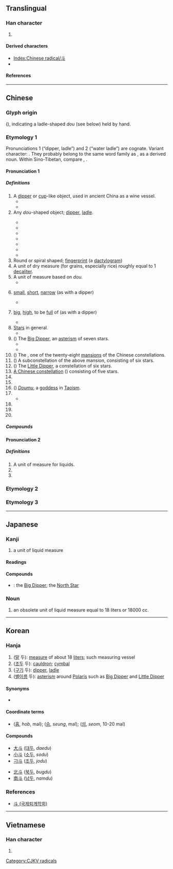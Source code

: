 {{also|鬥|头}}
{{character info/new}}
==Translingual==
{{stroke order|type=animate}}
{{ja-forms|[[闘]]|[[斗]]|[[鬥]]/[[鬭]]}}

===Han character===
{{Han char|rn=68|rad=斗|as=00|sn=4|four=34000|canj=YJ|ids=⿻⿻㇀丨⺀}}

# {{mul-kangxi radical-def}}

====Derived characters====
* [[Index:Chinese radical/斗]]
* {{l|mul|[[料]], [[斛]], [[斡]], [[魁]], [[蚪]], [[斜]]}}

====References====
{{Han ref|kx=0477.240|dkj=13489|dj=0835.270|hdz=32252.010|uh=6597}}

----

==Chinese==

===Glyph origin===
{{Han etym}}
{{liushu|p}} (''{{w|Shuowen}}''), indicating a ladle-shaped ''dou'' (see below) held by hand.

===Etymology 1===
{{zh-forms|alt=𤣫,𠦁,𣁬}}
Pronunciations 1 (“dipper, ladle”) and 2 (“water ladle”) are cognate. Variant character: {{zh-l|枓|ladle}}. They probably belong to the same word family as {{och-l|注|to pour}}, as a derived noun. Within Sino-Tibetan, compare {{cog|bo|ཆུ||water}}, {{m|bo|འཆུ||to scoop up, to ladle water}}.

====Pronunciation 1====
{{zh-pron
|m=dǒu
|c=dau2
|h=pfs=téu
|md=dāu
|mn=táu/qz:tió/tw,xm,zz:tó͘
|mn_note=táu - vernacular; tió/tó͘ - literary
|w=2teu
|mc=y
|oc=1,1
|cat=n,a,pn
}}

=====Definitions=====
{{zh-hanzi}}
{{zh-wp}}

# A [[dipper]] or [[cup]]-like object, used in ancient China as a wine vessel.
#* {{zh-x|斗量|to measure with ''dou''; numerous}}
#* {{zh-x|斗筲|''dou'' and ''xiao''; humble; insignificant}}
# Any ''dou''-shaped object; [[dipper]], [[ladle]].
#: {{zh-x|漏斗|funnel}}
#: {{zh-x|熨斗|flatiron}}
#* {{zh-x|煙斗|tobacco pipe}}
#* {{zh-x|風斗|wind scoop}}
#* {{zh-x|水斗|water ladle}}
#* {{zh-x|墨斗|carpenter's ink marker}}
#* {{zh-x|抽斗|drawer}}
#* {{zh-x|斗笠|wide-brimmed rain hat}}
#* {{zh-x|斗篷|cape, cloak}}
# Round or spiral shaped; [[fingerprint]] (a [[dactylogram]])
# A unit of dry measure (for grains, especially rice) roughly equal to 1 [[decaliter]].
# A unit of measure based on ''dou''.
#* {{zh-x|升斗|''sheng'' and ''dou''; a small amount}}
# {{lb|zh|figurative}} [[small]], [[short]], [[narrow]] (as with a dipper)
#* {{zh-x|斗室|small room}}
# {{lb|zh|figurative}} [[big]], [[high]], to be [[full]] of (as with a dipper)
#* {{zh-x|斗膽|venture; boldly}}
# [[star|Star]]s in general.
#* {{zh-x|星斗|stars}}
# ({{zh-l|*北斗}}) The [[Big Dipper]], an [[asterism]] of seven stars.
#* {{zh-x|星移斗轉|passage of time}}
#* {{zh-x|泰斗|the leading authority}}
# ({{zh-l|*斗宿}}) The {{w|Dipper (Chinese constellation)}}, one of the twenty-eight [[mansion]]s of the Chinese constellations.
# ({{zh-l|*南斗}}) A subconstellation of the above mansion, consisting of six stars.
# ({{zh-l|*小北斗}}) The [[Little Dipper]], a constellation of six stars.
# [[w:zh:斗 (星官)|A Chinese constellation]] ({{zh-l|*星官}}) consisting of five stars.
# {{zh-abbrev|刁斗|[[cauldron]], [[cymbal]]}}
# {{zh-abbrev|科斗|tadpole}}
# ({{zh-l|*斗姆}}) [[w:zh:斗姆|''Doumu'']], a [[goddess]] in [[Taoism]].
# {{zh-alt-form|*枓|the system of [[wood]] [[bracket]]s on the top of a [[column]] supporting the [[crossbeam]]}}
#* {{zh-x|斗拱|corbel bracket}}
# {{zh-alt-form|陡|steep, cliffy}}
# {{zh-alt-form|陡|suddenly, in a sudden}}
# {{zh-alt-form|抖|to tremble, to shake off}}

=====Compounds=====
{{zh-der|升斗之祿|尺寸斗粟|告天拜斗|刁斗|巴斗|五斗米道|升斗小民|公斗|八斗才|八斗之才|志沖斗牛|五斗米|北斗七星|一天星斗|五斗櫃|孔章望斗|尺板斗食|五斗折腰|升斗|家無斗儲|山斗|久仰山斗|南箕北斗|五斗解酲|大斗小秤|大斗|尺布斗粟|八斗陳思|北斗|冰斗|八斗子|斗魁|斗方|斗渠|斗粟尺布|星移斗轉|秤平斗滿|斗筲之輩|斗酒隻雞|斗筲之材|步斗踏罡|斗室生輝|栽觔斗|戽斗|斗筲小器|泰山北斗|斗杓|文章星斗|日進斗金|氣沖牛斗|斗筲之才|搬斗|氣沖斗牛|斗香|斗箕|漏斗管|煙斗|步罡踏斗|斗牛|斗絕|斗山|斗儲|斗笠|滴水漏斗|斗筲|斗極|火斗|斗筲之徒|熨斗|打筋斗|摔筋斗|斗栱|拜斗|斗門|斗食|玉斗|才儲八斗|斗城|斗拱|穿跟斗|橡斗|積金至斗|移星換斗|科斗書|斗概|科斗文|掊斗折衡|折腰五斗|無梁斗|斗筲役|氣吞牛斗|漏斗器|斗轉參橫|抽斗|斗轉星移|斗杓轉勢|斗酒百篇|斗柄|畚斗|斗升之祿|斗酒學士|星斗|珠斗爛班|斗室|斗南|番張跟斗|折腰升斗|斗篷|才當曹斗|斗藪|掛斗|斗升之水|斗斛之祿|斗重山齊|斗燈|才高八斗|斗居|斗膽|斗絕一隅|沒量斗|斗筲穿窬|斗蓬裝|泰斗|斗紋|斗店|漏斗|斗頓|斗粟囊金|斗府|斗帳|斗齋|斗車|斗升|斗量車載|斗酒|斗筲之器|斗筲之人|斗杓東指|斗方名士|斗子|斗大|斗南一人|氣克斗牛|熅斗|斗然|銅斗家計|翻跟斗|翻筋斗|老斗|菸斗|維斗|筲斗|車載斗量|腮斗|笆斗|墨斗魚|墨斗|金印如斗|筋斗雲|箕斗|菸斗絲|觔斗|門斗|風斗|香斗|膽大如斗|電熨斗|雙柑斗酒|紫微斗數|阿斗|鐎斗|錢過北斗|銅斗家私|銅斗兒|金斗|車斗|豐城貫斗|翻過筋斗|筋斗|觔斗雲|斗湖堤|三斗坪|斗六}}

====Pronunciation 2====
{{zh-pron
|m=zhǔ
|oc=2,n
|cat=n,a,pn
}}

=====Definitions=====
{{zh-hanzi}}

# A unit of measure for liquids.
# {{zh-alt-form|*枓|ladle or spoon used for [[scooping]] water}}
# {{zh-alt-form|主|master, God}}

===Etymology 2===
{{zh-see|鬥}}

===Etymology 3===
{{zh-see|陡|ss}}

{{zh-cat|Intermediate}}

----

==Japanese==
{{wp|lang=ja}}

===Kanji===
{{ja-kanji|grade=c|rs=斗00}}

# a unit of liquid measure

====Readings====
{{ja-readings
|goon=つ
|kanon=とう
|kanyoon=と
|kun=ます-, ひしゃく-, とます-
}}

====Compounds====
{{der-top|Compounds}}
* {{ja-r|北%斗|ほく%と}}: the [[Big Dipper]]; the [[North Star]]
{{der-bottom}}

===Noun===
{{ja-noun|と}}

# an obsolete unit of liquid measure equal to 18 liters or 18000 cc.

----

==Korean==

===Hanja===
{{ko-hanja|hangeul=두|eumhun=}}

# ([[말]] 두): [[measure]] of about 18 [[liter]]s; such measuring vessel
# ([[조두]] 두): [[cauldron]]; [[cymbal]]
# ([[구기]] 두): [[dipper]], [[ladle]]
# ([[별]][[이름]] 두): [[asterism]] around [[Polaris]] such as [[Big Dipper]] and [[Little Dipper]]

====Synonyms====
* {{sense|cauldron}} {{l|ko|刁}}

====Coordinate terms====
* {{sense|unit}} {{l|ko|合}} ([[홉]], ''hob'', {{frac|100}} mal); {{l|ko|升}} ([[승]], ''seung'', {{frac|10}} mal); {{l|ko|石}} ([[섬]], ''seom'', 10-20 mal)

====Compounds====
{{top2}}
* [[大斗]] ([[대두]], ''daedu'')
* [[小斗]] ([[소두]], ''sodu'')
* [[刁斗]] ([[조두]], ''jodu'')
{{mid2}}
* [[北斗]] ([[북두]], ''bugdu'')
* [[南斗]] ([[남두]], ''namdu'')
{{bottom}}

===References===
* [https://web.archive.org/web/20160304095655/http://www.toegye.ne.kr/dic/read_dic.asp?table=board&page=1&m_no=4471&str1=2&str2=%E5%88%81 斗 (국제퇴계학회)]

----

==Vietnamese==

===Han character===
{{vi-hantu|[[đẩu]], [[đấu]], [[điếu]], [[tẩu]]|rs=斗00}}

# {{defn|lang=vi|sort=斗00}}

[[Category:CJKV radicals]]